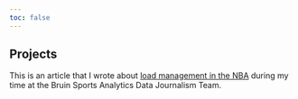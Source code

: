 ```yaml
---
toc: false
---
```


## Projects

This is an article that I wrote about [load management in the NBA](https://www.bruinsportsanalytics.com/post/load-management) during my time at the Bruin Sports Analytics Data Journalism Team.
